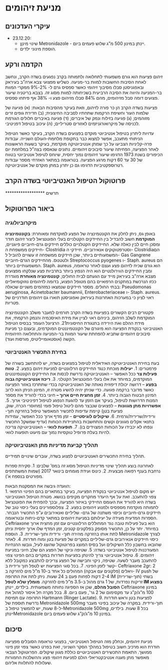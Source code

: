 # מניעת זיהומים

## עיקרי העדכונים

- 23.12.20:
    - שינוי מינןן Metronidazole - יינתן במינון 500 מ"ג שלוש פעמים ביום.
    - הוספת מינוני ילדים.

## הקדמה ורקע
זיהום פציעות הוא גורם משמעותי לתחלואה ולתמותה בקרב נפגעים בשדה הקרב, ונחשב לאחת הסיבות החשובות למוות בר-מניעה. כשליש מפצועי צבא ארה"ב בעיראק ובאפגניסטן סבלו מסיבוך זיהומי כאשר ספסיס גרם ל- 2%-9% ממקרי המוות בר-המניעה והיווה את הסיבה הרביעית בשכיחותה למוות מסוג זה. בצבא בריטניה שיעור פצועים דומה סבל מזיהומים, מהם 84% סבלו מזיהום פצע ו- 38% אף פיתחו ספסיס.

פציעות בשדה הקרב הן כר פורה לזיהום, וזאת בעיקר מהסיבות הבאות: (א) פגיעה של שלמות העור וחשיפת הרקמות שתחתיו לסביבה החיצונית; (ב) חדירת גופים זרים מזוהמים; (ג) פגיעה בזילוח ונמק של איברים; (ד) פגיעה באיברים חלולים הגורמת לכניסה של מיקרואורגניזמים לאזורים סטריליים; (ה) עיכוב בטיפול דפניטיבי.

עדויות ליתרון בטיפול אנטיביוטי מוקדם בפצועים בשדה הקרב, בעיקר כאשר הטיפול הניתוחי מתעכב, אפשר למצוא כבר בתקופת מלחמת-העולם השנייה. עבודות פרה-קליניות הצביעו על כך שמתן אנטיביוטיקה מוקדמת, בעיקר בשעות הראשונות לאחר הפציעה, הפחיתה שיעור סיבוכים זיהומיים. נתונים שנאספו בצה"ל במלחמת יום הכיפורים בשנת 1973 הדגימו שיעור זיהומים נמוך יחסית, שיוחס לטיפול אנטיביוטי בטווח של 30 עד 60 דקות מרגע הפציעה. בטראומה במתאר האזרחי מספר עבודות רטרוספקטיביות הדגימו גם כן יתרון במתן מוקדם של אנטיביוטיקה. 

## פרוטוקול הטיפול האנטיביוטי בשדה הקרב 

****************** תרשים 

## ביאור הפרוטוקול

### מיקרוביולוגיה
באופן גס, ניתן לחלק את הקונטמינציה של הפצע למוקדמת ומאוחרת: **בקונטמינציה המוקדמת** חשוב להבדיל בין החיידקים  הקטלניים בעלי הפוטנציאל ליצור זיהום חודר ומסכן חיים לבין כאלה שלא. החיידקים הקטלניים כוללים חיידקים גרם-חיוביים פיוגניים, חיידקים ממשפחת ה- Clostridia  וסטרפטוקוקים אנאירוביים. חיידקי ה- Clostridiaהם המשמעותיים ביותר, שכן חיידקים ממשפחה זו עשויים להוביל  ל- Gas Gangrene ולטטנוס. מהחיידקים הגרם-חיוביים Streptococcus pyogenes  ו- Staph. aureus הם המשמעותיים ביותר. Staph. aureus הוא גורם שכיח לזיהום פצע ועצם לאחר טראומה, ומבין החיידקים הווירולנטיים הוא היה הנפוץ ביותר בתרביות פצע שנלקחו מפצועים מצבא ארה"ב בעיראק מייד עם הגעתם לבית החולים; **קונטמינציה מאוחרת** מוגדרת ככזו הנרכשת במתקנים הרפואיים בהם מטופל הפצוע, בדומה לזיהומים נוזוקומיאליים בבתי החולים. מספר חיידקים שנמצאו כמזהמים משניים שכאלה: Pseudomonas aeruginosa, Acinetobacter baumannii,  Enterobacteriaceae  ו- Staph. aureus. ראוי לציון כי במערכות האחרונות בעיראק ואפגניסטן תוארו גם זיהומים חודרניים של פטריות.

פקטורים רבים הקשורים בפציעות בשדה הקרב תורמים למעבר משלב הקונטמינציה המוקדמת לשלב הזיהום, ביניהם ראוי לציין את מידת האיסכמיה והנמק הרקמתי, את מידת ההלם ואת הירידה בתנגודת החיסונית21. הרציונל העומד בבסיס הטיפול האנטיביוטי בנקודת הפציעה הוא מיגורם של הקונטמיננטים המוקדמים, ובעצם כך מניעת סיבוכים זיהומיים שתביא להפחתת  שיעור המוות בר-המניעה והתחלואה הזיהומית הקשה (אוסטאומייליטיס, מורסות ועוד).

### בחירת התכשיר האנטיביוטי 
בעת בחירת האנטיביוטיקה האידאלית לטיפול בפצועים בשדה, יש להתחשב בשורה של פרמטרים:
1. **יעילות** מוכחת כנגד החיידקים הרלוונטיים למניעת זיהום בפצע.
2. **טווח פעילות צר** ככל האפשר – האנטיביוטיקה נדרשת לכסות את החיידקים הקונטמיננטים המוקדמים, במיוחד את אלו בעלי הפוטנציאל הקטלני. 
3. **ריכוז אנטיביוטיקה גבוה בפצע** – דרושה יכולת דיפוזית נאותה של האנטיביוטיקה בכדי שתתרכז באזור הפציעה כאשר מדובר ברקמה פגועה. כדי שניתן יהיה להשיג מטרה זו, המינון הניתן הוא לרוב המינון הבטוח הגבוה ביותר. 
4. **זמן מחצית חיים ארוך –** חיוני בכדי להוריד את מספר המנות הדרושות לטיפול, בעיקר אם הזמן עד להגעת הנפגע לטיפול דפיניטיבי ארוך.
5. **אפשרויות מתן מגוונות** – לפצועים שנבצר מהם ליטול טיפול פומי (מחוסרי הכרה, שוק, פציעת בטן) קיימת עדיפות לתכשיר המאפשר טיפול בהזרקה תוך- ורידית/שרירית/גרמית.
6. **שיקולים לוגיסטיים** – זמן מדף ארוך ככל האפשר, עמידות בתנאי אקלים מגוונים וקשים והתחשבות בהתניידות הכוחות (עדיף שמשקל התכשיר ונפחו לא יכבידו על הכוחות המצוידים בו).
7. **תופעות לוואי** – האנטיביוטיקה צריכה להיות בעלת פרופיל טוקסיות נמוך עם מיעוט תופעות לוואי.

### תהליך קביעת מדיניות מתן האנטיביוטיקה
תהליך בחירת התכשירים האנטיביוטיים לפצוע בשדה, עוברים שינויים תמידיים.

לאחרונה בוצע תהליך שינוי מדיניות הטיפול מסוג זה במס' שלבים:
1. סקירת ספרות נרחבת בענף רפואה מבצעית. 
2. כינוס ועידת מומחים בינואר 2017 (שמות המשתתפים מפורטים בנספח א'). 

הוועדה גיבשה את המסקנות הבאות:  
1. יש מקום לטיפול אנטיביוטי בנקודת הפציעה, בעיקר במתארים בהם הפינוי הרפואי צפוי להתעכב. זאת על אף היעדר מחקרים מקיפים בנושא. מטרת הטיפול האנטיביוטי בשדה היא להוריד את העומס החיידקי באיזור הפציעה, ובכך להפחית את הפוטנציאל לתמותה מוקדמת מספסיס ולמנוע זיהומים בפצע. 
2. צפלוספורינים בעלי כיסוי טוב של חיידקים גרם-חיוביים וכיסוי משתנה של גרם- שליליים ואנאירובים ע"פ התכשיר הנבחר. הספרות המדעית מעידה על יעילותם במניעת זיהומים במתאר קדם-ניתוח ובטראומה. Ceftriaxone הוא בעל פעילות טובה נגד המחוללים הרלוונטיים עם זמן מחצית ארוך במיוחד. יתר על כן, התכשיר מסופק בפלקונים קטנים, זמן המדף שלו ארוך יחסית וניתן לתת אותו בהזרקה מהירה תוך- ורידית ותוך-שרירית.
3. הוספת Metronidazole לצורך כיסוי חיידקים אנאירובים גרם-שליליים במקרים של פציעת בטן ומוח חודרות.
4. לאחר שהובאו בחשבון כלל השיקולים ועל בסיס המוצג בפרוטוקול שהוצג לעיל, גובשו ההנחיות המעודכנות לטיפול אנטיביוטי בשדה:
5. שטיפה וניקוי של הפצע הם שלב חיוני במניעת זיהומים.
6. טיפול אנטיביוטי צריך להינתן בפציעות חודרות במקרים בהם הפינוי צפוי להתעכב מעבר לשעה. שטיפה, ניקוי וחבישה של הפצע צריכים להתבצע כמקובל ללא קשר לזמן הפינוי.
7. בכל סוגי הפציעות יש לטפל תוך ורידית ב- Ceftriaxone 2gr: 2 ויאלים (פלקונים עם אבקה) המהולים כל אחד ב-10 מ"ל  מים להזרקה ב- IV push של 2-4 דקות לפחות פעם ב 24 שעות. ניתן לתת את התרופה IM (תוך-שרירית) בשתי זריקות נפרדות, של 1 גרם מהול ב-3.5 מ"ל מים להזרקה. **מומלץ שלא לטפל IM בפצוע הסובל מהלם**, שכן אז הספיגה נחותה משמעותית. בילדים, יינתן Ceftriaxone במינון 100 מ"ג/ק"ג עד מקסימום של 2 גר', פעם ביום.
8. בכל מקרה חל איסור למהול את התרופה עם תמיסת Hartmann (Ringer Lactate). 
9. לפציעות בטן וראש חודרות נדרשת תוספת של Metronidazole 500mg תוך-ורידית. במקרה של עיכוב בפינוי מעבר ל-8 שעות, יש להמשיך טיפול ב-Metronidazole 500mg בכל 8 שעות.  בילדים, יינתןMetronidazole  במינון 10 מ"ג/ק"ג שלוש פעמים ביום.

## סיכום
מניעת זיהומים, וכחלק מזה הטיפול האנטיביוטי, בפצועי טראומה הסובלים מפציעה חודרת הוא מרכיב חשוב בטיפול במהלך הסקר השניוני, זאת בפרט כאשר צפוי זמן פינוי ממושך. התאמת התכשירים האנטיביוטיים כוללת מגוון שיקולים. הפרוטוקול הצבאי מאפשר מתן מענה אנטיבקטריאלי הולם למניעת זיהומי פצע וההשלכות החמורות שעלולות להתלוות אליהם.

